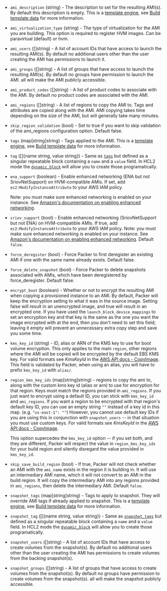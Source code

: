 <!-- Code generated from the comments of the AMIConfig struct in builder/amazon/common/ami_config.go; DO NOT EDIT MANUALLY -->

-   `ami_description` (string) - The description to set for the resulting
    AMI(s). By default this description is empty.  This is a
    [template engine](/docs/templates/engine), see [Build template
    data](#build-template-data) for more information.
    
-   `ami_virtualization_type` (string) - The type of virtualization for the AMI
    you are building. This option is required to register HVM images. Can be
    paravirtual (default) or hvm.
    
-   `ami_users` ([]string) - A list of account IDs that have access to
    launch the resulting AMI(s). By default no additional users other than the
    user creating the AMI has permissions to launch it.
    
-   `ami_groups` ([]string) - A list of groups that have access to
    launch the resulting AMI(s). By default no groups have permission to launch
    the AMI. all will make the AMI publicly accessible.
    
-   `ami_product_codes` ([]string) - A list of product codes to
    associate with the AMI. By default no product codes are associated with the
    AMI.
    
-   `ami_regions` ([]string) - A list of regions to copy the AMI to.
    Tags and attributes are copied along with the AMI. AMI copying takes time
    depending on the size of the AMI, but will generally take many minutes.
    
-   `skip_region_validation` (bool) - Set to true if you want to skip
    validation of the ami_regions configuration option. Default false.
    
-   `tags` (map[string]string) - Tags applied to the AMI. This is a
    [template engine](/docs/templates/engine), see [Build template
    data](#build-template-data) for more information.
    
-   `tag` ([]{name string, value string}) - Same as [`tags`](#tags) but defined as a singular repeatable block
    containing a `name` and a `value` field. In HCL2 mode the
    [`dynamic_block`](/docs/configuration/from-1.5/expressions#dynamic-blocks)
    will allow you to create those programatically.
    
-   `ena_support` (boolean) - Enable enhanced networking (ENA but not SriovNetSupport) on
    HVM-compatible AMIs. If set, add `ec2:ModifyInstanceAttribute` to your
    AWS IAM policy.
    
    Note: you must make sure enhanced networking is enabled on your
    instance. See [Amazon's documentation on enabling enhanced
    networking](https://docs.aws.amazon.com/AWSEC2/latest/UserGuide/enhanced-networking.html#enabling_enhanced_networking).
    
-   `sriov_support` (bool) - Enable enhanced networking (SriovNetSupport but not ENA) on
    HVM-compatible AMIs. If true, add `ec2:ModifyInstanceAttribute` to your
    AWS IAM policy. Note: you must make sure enhanced networking is enabled
    on your instance. See [Amazon's documentation on enabling enhanced
    networking](https://docs.aws.amazon.com/AWSEC2/latest/UserGuide/enhanced-networking.html#enabling_enhanced_networking).
    Default `false`.
    
-   `force_deregister` (bool) - Force Packer to first deregister an existing
    AMI if one with the same name already exists. Default false.
    
-   `force_delete_snapshot` (bool) - Force Packer to delete snapshots
    associated with AMIs, which have been deregistered by force_deregister.
    Default false.
    
-   `encrypt_boot` (boolean) - Whether or not to encrypt the resulting AMI when
    copying a provisioned instance to an AMI. By default, Packer will keep the
    encryption setting to what it was in the source image. Setting false will
    result in an unencrypted image, and true will result in an encrypted one.
    If you have used the `launch_block_device_mappings` to set an encryption
    key and that key is the same as the one you want the image encrypted with
    at the end, then you don't need to set this field; leaving it empty will
    prevent an unnecessary extra copy step and save you some time.
    
-   `kms_key_id` (string) - ID, alias or ARN of the KMS key to use for boot volume encryption. This
    only applies to the main `region`, other regions where the AMI will be
    copied will be encrypted by the default EBS KMS key. For valid formats
    see *KmsKeyId* in the [AWS API docs -
    CopyImage](https://docs.aws.amazon.com/AWSEC2/latest/APIReference/API_CopyImage.html).
    This field is validated by Packer, when using an alias, you will have to
    prefix `kms_key_id` with `alias/`.
    
-   `region_kms_key_ids` (map[string]string) - regions to copy the ami to, along with the custom kms key id (alias or
    arn) to use for encryption for that region. Keys must match the regions
    provided in `ami_regions`. If you just want to encrypt using a default
    ID, you can stick with `kms_key_id` and `ami_regions`. If you want a
    region to be encrypted with that region's default key ID, you can use an
    empty string `""` instead of a key id in this map. (e.g. `"us-east-1":
    ""`) However, you cannot use default key IDs if you are using this in
    conjunction with `snapshot_users` -- in that situation you must use
    custom keys. For valid formats see *KmsKeyId* in the [AWS API docs -
    CopyImage](https://docs.aws.amazon.com/AWSEC2/latest/APIReference/API_CopyImage.html).
    
    This option supercedes the `kms_key_id` option -- if you set both, and
    they are different, Packer will respect the value in
    `region_kms_key_ids` for your build region and silently disregard the
    value provided in `kms_key_id`.
    
-   `skip_save_build_region` (bool) - If true, Packer will not check whether an AMI with the `ami_name` exists
    in the region it is building in. It will use an intermediary AMI name,
    which it will not convert to an AMI in the build region. It will copy
    the intermediary AMI into any regions provided in `ami_regions`, then
    delete the intermediary AMI. Default `false`.
    
-   `snapshot_tags` (map[string]string) - Tags to apply to snapshot.
    They will override AMI tags if already applied to snapshot. This is a
    [template engine](/docs/templates/engine), see [Build template
    data](#build-template-data) for more information.
    
-   `snapshot_tag` ([]{name string, value string}) - Same as [`snapshot_tags`](#snapshot_tags) but defined as a singular
    repeatable block containing a `name` and a `value` field. In HCL2 mode the
    [`dynamic_block`](/docs/configuration/from-1.5/expressions#dynamic-blocks)
    will allow you to create those programatically.
    
-   `snapshot_users` ([]string) - A list of account IDs that have
    access to create volumes from the snapshot(s). By default no additional
    users other than the user creating the AMI has permissions to create
    volumes from the backing snapshot(s).
    
-   `snapshot_groups` ([]string) - A list of groups that have access to
    create volumes from the snapshot(s). By default no groups have permission
    to create volumes from the snapshot(s). all will make the snapshot
    publicly accessible.
    